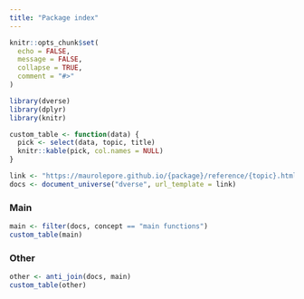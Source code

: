 ```yaml
---
title: "Package index"
---
```


```r
knitr::opts_chunk$set(
  echo = FALSE,
  message = FALSE,
  collapse = TRUE,
  comment = "#>"
)
```

```r
library(dverse)
library(dplyr)
library(knitr)

custom_table <- function(data) {
  pick <- select(data, topic, title)
  knitr::kable(pick, col.names = NULL)
}

link <- "https://maurolepore.github.io/{package}/reference/{topic}.html"
docs <- document_universe("dverse", url_template = link)
```

### Main

```r
main <- filter(docs, concept == "main functions")
custom_table(main)
```

### Other

```r
other <- anti_join(docs, main)
custom_table(other)
```
